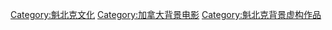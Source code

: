 [[Category:魁北克文化|Category:魁北克文化]]
[[Category:加拿大背景电影|Category:加拿大背景电影]]
[[Category:魁北克背景虚构作品|Category:魁北克背景虚构作品]]